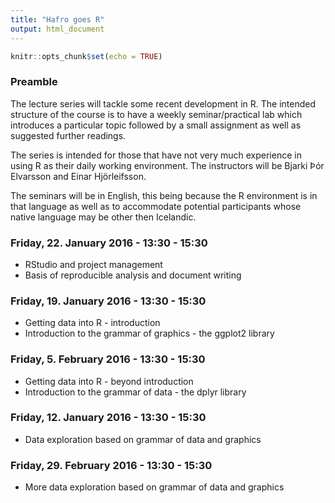 ```yaml
---
title: "Hafro goes R"
output: html_document
---
```


```r
knitr::opts_chunk$set(echo = TRUE)
```

### Preamble

The lecture series will tackle some recent development in R. The intended structure of the course is to have a weekly seminar/practical lab which introduces a particular topic followed by a small assignment as well as suggested further readings.

The series is intended for those that have not very much experience in using R as their daily working environment. The instructors will be Bjarki Þór Elvarsson and Einar Hjörleifsson.

The seminars will be in English, this being because the R environment is in that language as well as to accommodate potential participants whose native language may be other then Icelandic.

### Friday, 22. January 2016 - 13:30 - 15:30

* RStudio and project management
* Basis of reproducible analysis and document writing

### Friday, 19. January 2016 - 13:30 - 15:30

* Getting data into R - introduction
* Introduction to the grammar of graphics - the ggplot2 library

### Friday, 5. February 2016 - 13:30 - 15:30

* Getting data into R - beyond introduction
* Introduction to the grammar of data - the dplyr library

### Friday, 12. January 2016 - 13:30 - 15:30

* Data exploration based on grammar of data and graphics

### Friday, 29. February 2016 - 13:30 - 15:30

* More data exploration based on grammar of data and graphics

